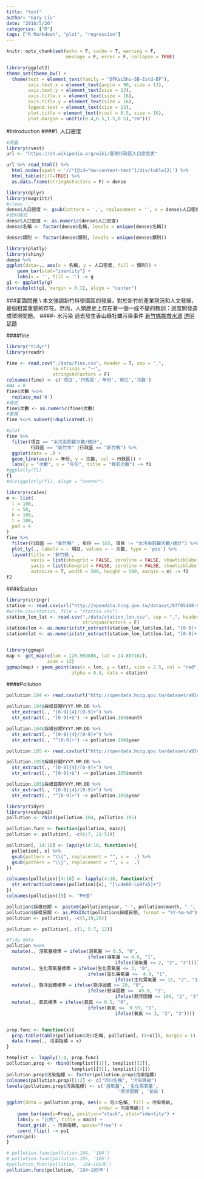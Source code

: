 ```yaml
---
title: "test"
author: "Gary Liu"
date: "2018/5/26"
categories: ["R"]
tags: ["R Markdown", "plot", "regression"]
---
```


```r
knitr::opts_chunk$set(echo = F, cache = T, warning = F,
                      message = F, error = F, collapse = TRUE)

library(ggplot2)
theme_set(theme_bw() +
  theme(text = element_text(family = "DFKaiShu-SB-Estd-BF"),
        axis.text.x = element_text(angle = 90, size = 13),
        axis.text.y = element_text(size = 13),
        axis.title.x = element_text(size = 16),
        axis.title.y = element_text(size = 16),
        legend.text = element_text(size = 13),
        plot.title = element_text(hjust = 0.5, size = 16),
        plot.margin = unit(c(0.4,0.5,1.5,0.5),"cm")))

```


#Introduction
####1. 人口密度
```r
#爬蟲
library(rvest)
url <- "https://zh.wikipedia.org/wiki/臺灣行政區人口密度表"

url %>% read_html() %>%
  html_nodes(xpath = '//*[@id="mw-content-text"]/div/table[2]') %>%
  html_table(fill=TRUE) %>%
  as.data.frame(stringAsFactors = F)-> dense
```

```r
library(dplyr)
library(magrittr)
#clean ','
dense$人口密度 <- gsub(pattern = ',', replacement = '', x = dense$人口密度)
#資料格式
dense$人口密度 <- as.numeric(dense$人口密度)
dense$名稱 <- factor(dense$名稱, levels = unique(dense$名稱))

dense$類別 <- factor(dense$類別, levels = unique(dense$類別))

```

```r
library(plotly)
library(shiny)
dense %>%
ggplot(data=., aes(x = 名稱, y = 人口密度, fill = 類別)) +
    geom_bar(stat="identity") +
    labs(x = '', fill = '') -> g
g1 <- ggplotly(g)
div(subplot(g1, margin = 0.1), align = "center")
```


###面臨問題
\\
本文強調新竹科學園區的發展，對於新竹的產業現況和人文發展，是個相當重要的存在。然而，人類歷史上存在著一個一成不變的教訓：過度開發造成環境問題。
####- 水污染
    過去發生香山綠牡蠣污染事件
[新竹媽媽救水源](http://ourisland.pts.org.tw/content/新竹媽媽救水源#sthash.f70prupV.dpbs)
[透明足跡](https://thaubing.gcaa.org.tw/envmap?qt-front_content=0#{"latlng":[24.292754,120.653797],"zoom":10,"basemap":"satellite","factory":{"name":"","enabled":1,"type":"All","poltype":"All","fine":1,"realtime":1,"overhead":0},"airquality":{"enabled":1}})


####fine
```r
library("tidyr")
library(readr)

fine <- read.csv("./data/fine.csv", header = T, sep = ",",
                 na.strings = "－",
                 stringsAsFactors = F)
colnames(fine) <- c('項目','行政區','年份','單位','次數')
#NA = 0
fine$次數 %<>%
  replace_na('0')
#格式
fine$次數 <- as.numeric(fine$次數)
#重複
fine %<>% subset(!duplicated(.))

#plot
fine %>%
  filter(項目 == "水污染罰鍰次數/總計",
         行政區 == "新竹市" |行政區 == "新竹縣") %>%
  ggplot(data = .) +
  geom_line(aes(x = 年份, y = 次數, col = 行政區)) +
  labs(y = "次數", x = "年份", title = "裁罰次數") -> f1
#ggplotly(f1)
f1
#div(ggplotly(f1), align = "center")

```

```r
library(scales)
m <- list(
  l = 100,
  r = 50,
  b = 100,
  t = 100,
  pad = 4
)
fine %>%
  filter(行政區 == "新竹縣" , 年份 == 105, 項目 != "水污染罰鍰次數/總計") %>%
  plot_ly(., labels = ~ 項目, values = ~ 次數, type = 'pie') %>%
  layout(title = '新竹縣',
         xaxis = list(showgrid = FALSE, zeroline = FALSE, showticklabels = FALSE),
         yaxis = list(showgrid = FALSE, zeroline = FALSE, showticklabels = FALSE),
         autosize = T, width = 500, height = 500, margin = m) -> f2
f2

```


####Station
```r
library(stringr)
station <- read.csv(url("http://opendata.hccg.gov.tw/dataset/8ff05468-050b-4f85-be1f-7e603b90b3ad/resource/ef111755-036f-42f0-b49a-f619b929dd90/download/20160216163045861.csv"), header = T, sep = ",")
#write.csv(station, file = "station.csv")
station_lon_lat <- read.csv("./data/station_lon.csv", sep = ",", header = T,
                            stringsAsFactors = F)
station$lon <- as.numeric(str_extract(station_lon_lat$lon.lat, "[0-9]+.[0-9]+"))
station$lat <- as.numeric(str_extract(station_lon_lat$lon.lat, "[0-9]+.[0-9]+$"))


library(ggmap)
map <- get_map(c(lon = 120.969086, lat = 24.807162),
               zoom = 12)
ggmap(map) + geom_point(aes(x = lon, y = lat), size = 2.5, col = "red",
                        alpha = 0.8, data = station)

```

####Pollution
```r
pollution.104 <- read.csv(url("http://opendata.hccg.gov.tw/dataset/a93c1910-5a43-41fe-be35-3c100ae6b116/resource/9ee5eec3-344f-4240-a69f-7f5226222ed9/download/20170706143941690.csv"), header = T, sep = ",", stringsAsFactors = F)

pollution.104$採樣日期YYYY.MM.DD %>%
  str_extract(., "[0-9]{4}/[0-9]+") %>%
  str_extract(., "[0-9]+$") -> pollution.104$month

pollution.104$採樣日期YYYY.MM.DD %>%
  str_extract(., "[0-9]{4}/[0-9]+") %>%
  str_extract(., "^[0-9]+") -> pollution.104$year
```

```r
pollution.105 <- read.csv(url("http://opendata.hccg.gov.tw/dataset/a93c1910-5a43-41fe-be35-3c100ae6b116/resource/a9fa076e-8496-4042-a295-4eaed4229efd/download/20170706144232221.csv"), header = T, sep = ",", stringsAsFactors = F)

pollution.105$採樣日期YYYY.MM.DD %>%
  str_extract(., "[0-9]{4}/[0-9]+") %>%
  str_extract(., "[0-9]+$") -> pollution.105$month

pollution.105$採樣日期YYYY.MM.DD %>%
  str_extract(., "[0-9]{4}/[0-9]+") %>%
  str_extract(., "^[0-9]+") -> pollution.105$year
```

```r
library(tidyr)
library(reshape2)
pollution <- rbind(pollution.104, pollution.105)

pollution.func <- function(pollution, main){
pollution <- pollution[, -c(6:7, 21:51)]

pollution[, 14:18] <- lapply(14:18, function(x){
  pollution[, x] %>%
  gsub(pattern = "\\{", replacement = "", x =  .) %>%
  gsub(pattern = "\\}", replacement = "", x =  .) 
})

colnames(pollution)[4:18] <- lapply(4:18, function(x){
  str_extract(colnames(pollution)[x], "[\u4e00-\u9fa5]+")
})
colnames(pollution)[9] <- "PH值"

pollution$採樣日期 <- paste0(pollution$year, "-", pollution$month, "-", "01")
pollution$採樣日期 <- as.POSIXct(pollution$採樣日期, format = "%Y-%m-%d")
pollution <- pollution[, -c(5,19,20)]

pollution <- pollution[, c(1, 5:7, 12)]

#Tidy data
pollution %<>%
  mutate(., 溶氧量標準 = ifelse(溶氧量 >= 6.5, "0", 
                              ifelse(溶氧量 >= 4.6, "1",
                                        ifelse(溶氧量 >= 2, "2", "3")))) %>%
  mutate(., 生化需氧量標準 = ifelse(生化需氧量 <= 3, "0", 
                              ifelse(生化需氧量 <=  4.9, "1",
                                        ifelse(生化需氧量 <= 15, "2", "3")))) %>%
  mutate(., 懸浮固體標準 = ifelse(懸浮固體 <= 20, "0", 
                              ifelse(懸浮固體 <=  49.9, "1",
                                        ifelse(懸浮固體 <= 100, "2", "3")))) %>%
  mutate(., 氨氮標準 = ifelse(氨氮 <= 0.5, "0", 
                              ifelse(氨氮 <=  0.99, "1",
                                        ifelse(氨氮 <= 3, "2", "3"))))


prop.func <- function(x){
  prop.table(table(pollution$河川名稱, pollution[, (5+x)]), margin = 1) %>%
  data.frame(., 污染指標 = x) 
}

templist <- lapply(1:4, prop.func) 
pollution.prop <- rbind(templist[[1]], templist[[2]],
                        templist[[3]], templist[[4]])
pollution.prop$污染指標 <- factor(pollution.prop$污染指標)
colnames(pollution.prop)[1:2] <- c("河川名稱", "污染等級") 
levels(pollution.prop$污染指標) <- c('溶氧量', '生化需氧量',
                                         '懸浮固體', '氨氮')

ggplot(data = pollution.prop, aes(x = 河川名稱, fill = 污染等級,
                                  order = 污染等級)) + 
    geom_bar(aes(y=Freq), position="stack", stat="identity") + 
    labs(y = "比例", title = main) +
    facet_grid(. ~ 污染指標, space="free") + 
    coord_flip() -> po1
return(po1)
}

# pollution.func(pollution.104, '104')
# pollution.func(pollution.105, '105')
#pollution.func(pollution, '104~105年')
pollution.func(pollution, '104~105年')



```

